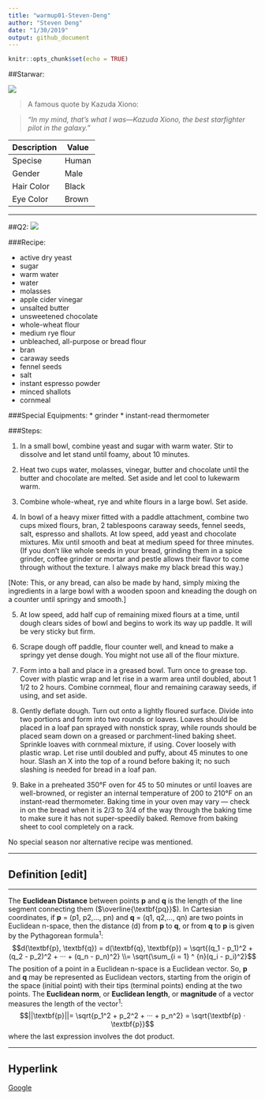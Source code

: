 ```yaml
---
title: "warmup01-Steven-Deng"
author: "Steven Deng"
date: "1/30/2019"
output: github_document
---
```


```r
knitr::opts_chunk$set(echo = TRUE)
```
##Starwar:

![](iamge1.png)

> A famous quote by Kazuda Xiono:

> *"In my mind, that's what I was—Kazuda Xiono, the best starfighter pilot in the galaxy."*

Description | Value
------------|------
Specise     | Human
Gender      | Male
Hair Color  | Black
Eye Color   | Brown

-------------------------------

##Q2:
![](image2.png)

###Recipe:

* active dry yeast
* sugar
* warm water
* water
* molasses
* apple cider vinegar
* unsalted butter
* unsweetened chocolate
* whole-wheat flour
* medium rye flour
* unbleached, all-purpose or bread flour
* bran
* caraway seeds
* fennel seeds
* salt
* instant espresso powder
* minced shallots
* cornmeal

###Special Equipments:
* grinder
* instant-read thermometer

###Steps:

1. In a small bowl, combine yeast and sugar with warm water. Stir to dissolve and let stand until foamy, about 10 minutes.

2. Heat two cups water, molasses, vinegar, butter and chocolate until the butter and chocolate are melted. Set aside and let cool to lukewarm warm.

3. Combine whole-wheat, rye and white flours in a large bowl. Set aside.

4. In bowl of a heavy mixer fitted with a paddle attachment, combine two cups mixed flours, bran, 2 tablespoons caraway seeds, fennel seeds, salt, espresso and shallots. At low speed, add yeast and chocolate mixtures. Mix until smooth and beat at medium speed for three minutes. (If you don’t like whole seeds in your bread, grinding them in a spice grinder, coffee grinder or mortar and pestle allows their flavor to come through without the texture. I always make my black bread this way.)

[Note: This, or any bread, can also be made by hand, simply mixing the ingredients in a large bowl with a wooden spoon and kneading the dough on a counter until springy and smooth.]

5. At low speed, add half cup of remaining mixed flours at a time, until dough clears sides of bowl and begins to work its way up paddle. It will be very sticky but firm.

6. Scrape dough off paddle, flour counter well, and knead to make a springy yet dense dough. You might not use all of the flour mixture.

7. Form into a ball and place in a greased bowl. Turn once to grease top. Cover with plastic wrap and let rise in a warm area until doubled, about 1 1/2 to 2 hours. Combine cornmeal, flour and remaining caraway seeds, if using, and set aside.

8. Gently deflate dough. Turn out onto a lightly floured surface. Divide into two portions and form into two rounds or loaves. Loaves should be placed in a loaf pan sprayed with nonstick spray, while rounds should be placed seam down on a greased or parchment-lined baking sheet. Sprinkle loaves with cornmeal mixture, if using. Cover loosely with plastic wrap. Let rise until doubled and puffy, about 45 minutes to one hour. Slash an X into the top of a round before baking it; no such slashing is needed for bread in a loaf pan.

9. Bake in a preheated 350°F oven for 45 to 50 minutes or until loaves are well-browned, or register an internal temperature of 200 to 210°F on an instant-read thermometer. Baking time in your oven may vary — check in on the bread when it is 2/3 to 3/4 of the way through the baking time to make sure it has not super-speedily baked. Remove from baking sheet to cool completely on a rack.

No special season nor alternative recipe was mentioned.

------------------------------------

## Definition [edit]

------------------------------------

The **Euclidean Distance** between points **p** and **q** is the length of the line segment connecting them ($\overline{\textbf{pq}}$). In Cartesian coordinates, if **p** = (p1, p2,..., pn) and **q** = (q1, q2,..., qn) are two points in Euclidean n-space, then the distance (d) from **p** to **q**, or from **q** to **p** is given by the Pythagorean formula^1^:
$$d(\textbf{p}, \textbf{q}) = d(\textbf{q}, \textbf{p}) = \sqrt{(q_1 - p_1)^2 + (q_2 - p_2)^2 + ··· + (q_n - p_n)^2} \\= \sqrt{\sum_{i = 1} ^ {n}(q_i - p_i)^2}$$
The position of a point in a Euclidean n-space is a Euclidean vector. So, **p** and **q** may be represented as Euclidean vectors, starting from the origin of the space (initial point) with their tips (terminal points) ending at the two points. The **Euclidean norm**, or **Euclidean length**, or **magnitude** of a vector measures the length of the vector^1^:
$$||\textbf{p}||= \sqrt{p_1^2 + p_2^2 + ··· + p_n^2} = \sqrt{\textbf{p} · \textbf{p}}$$
where the last expression involves the dot product.

-----------------------------------

## Hyperlink

[Google](https://www.google.com)